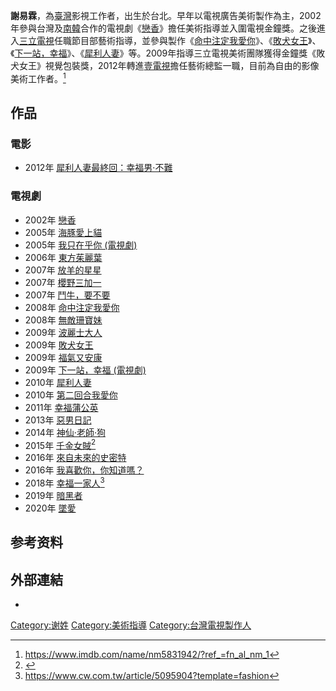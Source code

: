 {{BLPsources|time=2020-07-23T13:16:31+00:00}}
{{藝人|type=幕后
|姓名 = 謝易霖
|羅馬拼音 = Hsieh Yi-Lin
|國籍 = {{ROC}}
|民族 =[[漢族|漢族]]
|籍貫 =[[中華民國|中華民國]]
|出生地點 = {{TWN}}
|職業 = [[美術指導|美術指導]]
|語言 =中文
|代表作 = {{ubl|《[[戀香|戀香]]》|《[[命中注定我愛你|命中注定我愛你]]》|《[[敗犬女王|敗犬女王]]》|《[[下一站，幸福|下一站，幸福]]》|《[[犀利人妻|犀利人妻]]》|《[[幸福一家人|幸福一家人]]》}}
|活躍年代 = 1995年至今
}}

'''謝易霖'''，為[[臺灣|臺灣]]影視工作者，出生於台北。早年以電視廣告美術製作為主，2002年參與台灣及[[南韓|南韓]]合作的電視劇《[[戀香|戀香]]》擔任美術指導並入圍電視金鐘獎。之後進入[[三立電視|三立電視]]任職節目部藝術指導，並參與製作《[[命中注定我愛你|命中注定我愛你]]》、《[[敗犬女王|敗犬女王]]》、《[[下一站，幸福|下一站，幸福]]》、《[[犀利人妻|犀利人妻]]》等。2009年指導三立電視美術團隊獲得金鐘獎《敗犬女王》視覺包裝獎，2012年轉進[[壹電視|壹電視]]擔任藝術總監一職，目前為自由的影像美術工作者。<ref>https://www.imdb.com/name/nm5831942/?ref_=fn_al_nm_1</ref>
==作品==
=== 電影 ===
*2012年 [[犀利人妻最終回：幸福男·不難|犀利人妻最終回：幸福男·不難]]

=== 電視劇 ===
*2002年 [[戀香|戀香]]
*2005年 [[海豚愛上貓|海豚愛上貓]]
*2005年 [[我只在乎你_(電視劇)|我只在乎你 (電視劇)]]
*2006年 [[東方茱麗葉|東方茱麗葉]]
*2007年 [[放羊的星星|放羊的星星]]
*2007年 [[櫻野三加一|櫻野三加一]]
*2007年 [[鬥牛，要不要|鬥牛，要不要]]
*2008年 [[命中注定我愛你_(台灣電視劇)|命中注定我愛你]]
*2008年 [[無敵珊寶妹|無敵珊寶妹]]
*2009年 [[波麗士大人|波麗士大人]]
*2009年 [[敗犬女王|敗犬女王]]
*2009年 [[福氣又安康|福氣又安康]]
*2009年 [[下一站，幸福_(電視劇)|下一站，幸福 (電視劇)]]
*2010年 [[犀利人妻|犀利人妻]]
*2010年 [[第二回合我愛你|第二回合我愛你]]
*2011年 [[幸福蒲公英|幸福蒲公英]]
*2013年 [[惡男日記|惡男日記]]
*2014年 [[神仙·老師·狗|神仙·老師·狗]]
*2015年 [[千金女賊|千金女賊]]<ref>{{Cite web |url=http://1www.tnua.edu.tw/news/news.php?Sn=3649 |title=存档副本 |accessdate=2020-07-23 |archive-date=2020-07-23 |archive-url=https://web.archive.org/web/20200723202951/http://1www.tnua.edu.tw/news/news.php?Sn=3649 |dead-url=no }}</ref>
*2016年 [[來自未來的史密特|來自未來的史密特]]
*2016年 [[我喜歡你，你知道嗎？|我喜歡你，你知道嗎？]]
*2018年 [[幸福一家人|幸福一家人]]<ref>https://www.cw.com.tw/article/5095904?template=fashion</ref>
*2019年 [[暗黑者|暗黑者]]
*2020年 [[墜愛|墜愛]]

==参考资料==
{{refs}}
== 外部連結 ==
*{{imdb name|5831942}}
{{reflist}}

[[Category:谢姓|Category:谢姓]]
[[Category:美術指導|Category:美術指導]]
[[Category:台灣電視製作人|Category:台灣電視製作人]]
